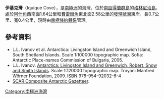 {{coord|62|29|04.5|S|59|40|05|W|display=title}}

'''伊基克灣'''（Iquique Cove），是[[南極洲|南極洲]]的海灣，位於[[南設得蘭群島|南設得蘭群島]]的[[格林尼治島|格林尼治島]]，處於[[阿什角|阿什角]]西南面1.64公里和[[費雷爾角|費雷爾角]]東北面2.58公里的[[發現號灣|發現號灣]]東岸，長0.7公里、寬0.4公里，現時由[[南極條約體系|南極條約體系]]管理。

==參考資料==
* L.L. Ivanov et al. Antarctica: Livingston Island and Greenwich Island, South Shetland Islands. Scale 1:100000 topographic map. Sofia: Antarctic Place-names Commission of Bulgaria, 2005.
* L.L. Ivanov. [http://apcbg.org/image023.jpg Antarctica: Livingston Island and Greenwich, Robert, Snow and Smith Islands]{{Wayback|url=http://apcbg.org/image023.jpg |date=20080424075823 }}. Scale 1:120000 topographic map.  Troyan: Manfred Wörner Foundation, 2009.  ISBN 978-954-92032-6-4
* [http://data.aad.gov.au/aadc/gaz/scar/ SCAR Composite Antarctic Gazetteer]{{WebCite|url=https://www.webcitation.org/5ug2CfC7m?url=http://data.aad.gov.au/aadc/gaz/scar/ |date=20101202140255 |dateformat=iso }}.

{{Antarctica-geo-stub}}
[[Category:南極洲海灣|Category:南極洲海灣]]